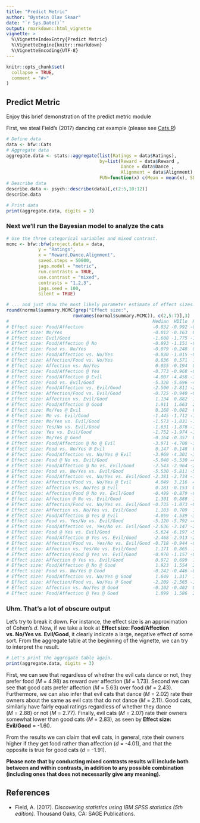 ---
title: "Predict Metric"
author: "Øystein Olav Skaar"
date: "`r Sys.Date()`"
output: rmarkdown::html_vignette
vignette: >
  %\VignetteIndexEntry{Predict Metric}
  %\VignetteEngine{knitr::rmarkdown}
  %\VignetteEncoding{UTF-8}
---

```{r setup, include = FALSE}
knitr::opts_chunk$set(
  collapse = TRUE,
  comment = "#>"
)
```


## Predict Metric

Enjoy this brief demonstration of the predict metric module

First, we steal Field's (2017) dancing cat example (please see [Cats.R](extdata/Data/Cats.R))

```{r describe}
# Define data
data <- bfw::Cats
# Aggregate data
aggregate.data <- stats::aggregate(list(Ratings = data$Ratings),
                                   by=list(Reward = data$Reward ,
                                           Dance = data$Dance ,
                                           Alignment = data$Alignment),
                                   FUN=function(x) c(Mean = mean(x), SD = sd(x)))
# Describe data
describe.data <- psych::describe(data)[,c(2:5,10:12)]
describe.data

# Print data
print(aggregate.data, digits = 3)
```

### Next we'll run the Bayesian model to analyze the cats
```{r metric1, eval = FALSE}
# Use the three categorical variables and mixed contrast.
mcmc <- bfw::bfw(project.data = data,
            y = "Ratings",
            x = "Reward,Dance,Alignment",
            saved.steps = 50000,
            jags.model = "metric",
            run.contrasts = TRUE,
            use.contrast = "mixed",
            contrasts = "1,2,3",
            jags.seed = 100,
            silent = TRUE)

# ... and just show the most likely parameter estimate of effect sizes.
round(normal$summary.MCMC[grep("Effect size:",
                         rownames(normal$summary.MCMC)), c(2,5:7)],3)   
#                                                      Median  HDIlo  HDIhi    n
# Effect size: Food/Affection                          -0.832 -0.992 -0.667 2000
# Effect size: No/Yes                                  -0.012 -0.163  0.148 2000
# Effect size: Evil/Good                               -1.600 -1.775 -1.419 2000
# Effect size: Food/Affection @ No                     -0.893 -1.151 -0.632 1240
# Effect size: Food vs. No/Yes                         -0.079 -0.248  0.100  380
# Effect size: Food/Affection vs. No/Yes               -0.830 -1.015 -0.650 2000
# Effect size: Affection/Food vs. No/Yes                0.836  0.571  1.110 2000
# Effect size: Affection vs. No/Yes                     0.035 -0.194  0.274 1620
# Effect size: Food/Affection @ Yes                    -0.773 -0.968 -0.582  760
# Effect size: Food/Affection @ Evil                   -4.007 -4.458 -3.541 1299
# Effect size: Food vs. Evil/Good                      -5.320 -5.696 -4.952  380
# Effect size: Food/Affection vs. Evil/Good            -2.500 -2.811 -2.186 2000
# Effect size: Affection/Food vs. Evil/Good            -0.725 -0.940 -0.506 2000
# Effect size: Affection vs. Evil/Good                  1.134  0.882  1.393 1620
# Effect size: Food/Affection @ Good                    1.911  1.663  2.154  701
# Effect size: No/Yes @ Evil                            0.168 -0.082  0.401 1299
# Effect size: No vs. Evil/Good                        -1.445 -1.712 -1.169 1240
# Effect size: No/Yes vs. Evil/Good                    -1.573 -1.831 -1.323 2000
# Effect size: Yes/No vs. Evil/Good                    -1.631 -1.878 -1.380 2000
# Effect size: Yes vs. Evil/Good                       -1.752 -1.974 -1.532  760
# Effect size: No/Yes @ Good                           -0.164 -0.357  0.033  701
# Effect size: Food/Affection @ No @ Evil              -3.971 -4.708 -3.192 1063
# Effect size: Food vs. No/Yes @ Evil                   0.147 -0.148  0.442  230
# Effect size: Food/Affection vs. No/Yes @ Evil        -3.969 -4.301 -3.634 1299
# Effect size: Food @ No vs. Evil/Good                 -5.040 -5.530 -4.549  100
# Effect size: Food/Affection @ No vs. Evil/Good       -2.543 -2.964 -2.095 1240
# Effect size: Food vs. No/Yes vs. Evil/Good           -5.530 -5.811 -5.253  380
# Effect size: Food/Affection vs. No/Yes vs. Evil/Good -2.381 -2.734 -1.999 2000
# Effect size: Affection/Food vs. No/Yes @ Evil         4.049  3.216  4.892 1299
# Effect size: Affection vs. No/Yes @ Evil              0.181 -0.153  0.508 1069
# Effect size: Affection/Food @ No vs. Evil/Good       -0.499 -0.879 -0.135 1240
# Effect size: Affection @ No vs. Evil/Good             1.301  0.888  1.735 1140
# Effect size: Affection/Food vs. No/Yes vs. Evil/Good -0.735 -1.073 -0.376 2000
# Effect size: Affection vs. No/Yes vs. Evil/Good       1.103  0.709  1.494 1620
# Effect size: Food/Affection @ Yes @ Evil             -4.059 -4.539 -3.586  236
# Effect size: Food vs. Yes/No vs. Evil/Good           -5.120 -5.792 -4.475  380
# Effect size: Food/Affection vs. Yes/No vs. Evil/Good -2.636 -3.147 -2.119 2000
# Effect size: Food @ Yes vs. Evil/Good                -5.624 -6.197 -5.065  280
# Effect size: Food/Affection @ Yes vs. Evil/Good      -2.468 -2.913 -2.031  760
# Effect size: Affection/Food vs. Yes/No vs. Evil/Good -0.718 -0.944 -0.482 2000
# Effect size: Affection vs. Yes/No vs. Evil/Good       1.171  0.865  1.479 1620
# Effect size: Affection/Food @ Yes vs. Evil/Good      -0.970 -1.157 -0.788  760
# Effect size: Affection @ Yes vs. Evil/Good            0.972  0.699  1.230  480
# Effect size: Food/Affection @ No @ Good               1.923  1.554  2.297  177
# Effect size: Food vs. No/Yes @ Good                  -0.242 -0.446 -0.036  150
# Effect size: Food/Affection vs. No/Yes @ Good         1.649  1.317  1.971  701
# Effect size: Affection/Food vs. No/Yes @ Good        -2.209 -2.565 -1.843  701
# Effect size: Affection vs. No/Yes @ Good             -0.102 -0.402  0.200  551
# Effect size: Food/Affection @ Yes @ Good              1.899  1.586  2.196  524
```

### Uhm. That's a lot of obscure output

Let's try to break it down. For instance, the effect size is an approximation of Cohen's *d*.
Now, if we take a look at **Effect size: Food/Affection vs. No/Yes vs. Evil/Good**, it clearly
indicate a large, negative effect of some sort. From the aggregate table at the beginning of
the vignette, we can try to interpret the result.


```{r describe2}
# Let's print the aggregate table again.
print(aggregate.data, digits = 3)
```

First, we can see that regardless of whether the evil cats dance or not, they prefer food (*M*&nbsp;=&nbsp;4.98)
as reward over affection (*M*&nbsp;=&nbsp;1.73). Second we can see that good cats prefer affection (*M*&nbsp;=&nbsp;5.63)
over food (*M*&nbsp;=&nbsp;2.43). Furthermore, we can also infer that evil cats that dance (*M*&nbsp;=&nbsp;2.02) rate
their owners about the same as evil cats that do not dance (*M*&nbsp;=&nbsp;2.11). Good cats, similarly have fairly equal
ratings regardless of whether they dance (*M*&nbsp;=&nbsp;2.88) or not (*M*&nbsp;=&nbsp;2.77). Finally, evil cats (*M*&nbsp;=&nbsp;2.07) rate their
owners somewhat lower than good cats (*M*&nbsp;=&nbsp;2.83), as seen by **Effect size: Evil/Good**&nbsp;=&nbsp;-1.60. 

From the results we can claim that
evil cats, in general, rate their owners higher if they get food rather than affection (*d*&nbsp;=&nbsp;-4.01), and that the opposite is true for good cats
(*d*&nbsp;=&nbsp;-1.91).

**Please note that by conducting mixed contrasts results will include both between and within contrasts, in addition to any possible combination
(including ones that does not necessarily give any meaning).**

## References

* Field, A. (2017). *Discovering statistics using IBM SPSS statistics (5th edition).* Thousand Oaks, CA: SAGE Publications.
